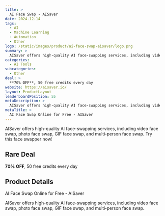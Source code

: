 ```yaml
---
title: >
  AI Face Swap - AISaver
date: 2024-12-14
tags:
  - AI
  - Machine Learning
  - Automation
  - Other
logo: /static/images/product/ai-face-swap-aisaver/logo.png
summary: >
  AISaver offers high-quality AI face-swapping services, including video face swap, photo face swap, GIF face swap, and multi-person face swap. Try this face swapper now!
categories:
  - AI Tools
subcategories:
  - Other
deal: >
  **70% OFF**, 50 free credits every day
website: https://aisaver.io/
layout: ProductLayout
leaderboardPosition: 55
metaDescription: >
  AISaver offers high-quality AI face-swapping services, including video face swap, photo face swap, GIF face swap, and multi-person face swap.
metaTitle: >
  AI Face Swap Online for Free - AISaver
---
```

AISaver offers high-quality AI face-swapping services, including video face swap, photo face swap, GIF face swap, and multi-person face swap. Try this face swapper now!

## Rare Deal

**70% OFF**, 50 free credits every day

## Product Details

AI Face Swap Online for Free - AISaver

AISaver offers high-quality AI face-swapping services, including video face swap, photo face swap, GIF face swap, and multi-person face swap.
